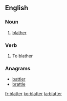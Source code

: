 {{also|Blatter}}
==English==

===Noun===
{{en-noun|-}}

# [[blather]]

===Verb===
{{en-verb}}

# To blather

===Anagrams===
* [[battler#English|battler]]
* [[brattle#English|brattle]]

[[fr:blatter]]
[[ko:blatter]]
[[ta:blatter]]